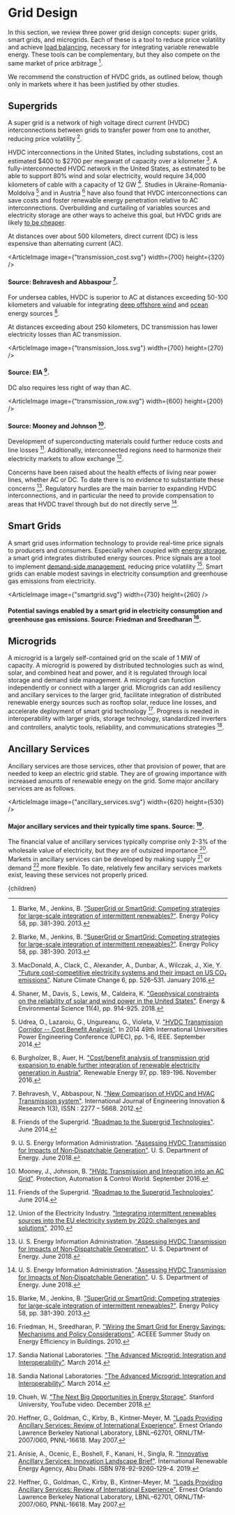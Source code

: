 



# Grid Design

In this section, we review three power grid design concepts: super grids, smart grids, and microgrids. Each of these is a tool to reduce price volatility and achieve [load balancing](/energy/energy_distribution/load_balancing), necessary for integrating variable renewable energy. These tools can be complementary, but they also compete on the same market of price arbitrage [^3].

We recommend the construction of HVDC grids, as outlined below, though only in markets where it has been justified by other studies.

## Supergrids
A super grid is a network of high voltage direct current (HVDC) interconnections between grids to transfer power from one to another, reducing price volatility [^3].

HVDC interconnections in the United States, including substations, cost an estimated $400 to $2700 per megawatt of capacity over a kilometer [^9]. A fully-interconnected HVDC network in the United States, as estimated to be able to support 80% wind and solar electricity, would require 34,000 kilometers of cable with a capacity of 12 GW [^12]. Studies in Ukraine-Romania-Moldolva [^14] and in Austria [^4] have also found that HVDC interconnections can save costs and foster renewable energy penetration relative to AC interconnections. Overbuilding and curtailing of variables sources and electricity storage are other ways to acheive this goal, but HVDC grids are likely [to be cheaper](/energy/energy_distribution/grid_overview).

At distances over about 500 kilometers, direct current (DC) is less expensive than alternating current (AC).

<ArticleImage image={"transmission_cost.svg"} width={700} height={320} />
#### Source: Behravesh and Abbaspour [^2].

For undersea cables, HVDC is superior to AC at distances exceeding 50-100 kilometers and valuable for integrating [deep offshore wind](/energy/energy_production/wind) and [ocean](/energy/energy_production/mhk) energy sources [^7].

At distances exceeding about 250 kilometers, DC transmission has lower electricity losses than AC transmission.

<ArticleImage image={"transmission_loss.svg"} width={700} height={270} />
#### Source: EIA [^13].

DC also requires less right of way than AC.

<ArticleImage image={"transmission_row.svg"} width={600} height={200} />
#### Source: Mooney and Johnson [^10].

Development of superconducting materials could further reduce costs and line losses [^7]. Additionally, interconnected regions need to harmonize their electricity markets to allow exchange [^15].

Concerns have been raised about the health effects of living near power lines, whether AC or DC. To date there is no evidence to substantiate these concerns [^13]. Regulatory hurdles are the main barrier to expanding HVDC interconnections, and in particular the need to provide compensation to areas that HVDC travel through but do not directly serve [^13].

<ConstructAnHvdcGridInTheUsSolution />

## Smart Grids
A smart grid uses information technology to provide real-time price signals to producers and consumers. Especially when coupled with [energy storage](/energy/energy_distribution/grid_storage), a smart grid integrates distributed energy sources. Price signals are a tool to implement [demand-side management](/energy/energy_distribution/load_balancing), reducing price volatility [^3]. Smart grids can enable modest savings in electricity consumption and greenhouse gas emissions from electricity.

<ArticleImage image={"smartgrid.svg"} width={730} height={260} />
#### Potential savings enabled by a smart grid in electricity consumption and greenhouse gas emissions. Source: Friedman and Sreedharan [^6].

## Microgrids
A microgrid is a largely self-contained grid on the scale of 1 MW of capacity. A microgrid is powered by distributed technologies such as wind, solar, and combined heat and power, and it is regulated through local storage and demand side management. A microgrid can function independently or connect with a larger grid. Microgrids can add resiliency and ancillary services to the larger grid, facilitate integration of distributed renewable energy sources such as rooftop solar, reduce line losses, and accelerate deployment of smart grid technology [^11]. Progress is needed in interoperability with larger grids, storage technology, standardized inverters and controllers, analytic tools, reliability, and communications strategies [^11].

## Ancillary Services
Ancillary services are those services, other that provision of power, that are needed to keep an electric grid stable. They are of growing importance with increased amounts of renewable enegy on the grid. Some major ancillary services are as follows.

<ArticleImage image={"ancillary_services.svg"} width={620} height={530} />
#### Major ancillary services and their typically time spans. Source: [^5].

The financial value of ancillary services typically comprise only 2-3% of the wholesale value of electricity, but they are of outsized importance [^8]. Markets in ancillary services can be developed by making supply [^1] or demand [^8] more flexible. To date, relatively few ancillary services markets exist, leaving these services not properly priced.

<AncillaryServiceMarketSolution />

[^1]: Anisie, A., Ocenic, E., Boshell, F., Kanani, H., Singla, R. ["Innovative Ancillary Services: Innovation Landscape Brief"](https://www.irena.org/-/media/Files/IRENA/Agency/Publication/2019/Feb/IRENA_Innovative_ancillary_services_2019.pdf?la=en&hash=F3D83E86922DEED7AA3DE3091F3E49460C9EC1A0). International Renewable Energy Agency, Abu Dhabi. ISBN 978-92-9260-129-4. 2019.

[^2]: Behravesh, V., Abbaspour, N. ["New Comparison of HVDC and HVAC Transmission system"](https://www.semanticscholar.org/paper/New-Comparison-of-HVDC-and-HVAC-Transmission-system-Behravesh-Abbaspour/401b11611bfdc782c22e269adbccf97dfa6339cc). International Journal of Engineering Innovation & Research 1(3), ISSN : 2277 – 5668. 2012.

[^3]: Blarke, M., Jenkins, B. ["SuperGrid or SmartGrid: Competing strategies for large-scale integration of intermittent renewables?"](http://www.sciencedirect.com/science/article/pii/S0301421513002176). Energy Policy 58, pp. 381-390. 2013.

[^4]: Burgholzer, B., Auer, H. ["Cost/benefit analysis of transmission grid expansion to enable further integration of renewable electricity generation in Austria"](https://www.sciencedirect.com/science/article/abs/pii/S0960148116304839). Renewable Energy 97, pp. 189-196. November 2016.

[^5]: Chueh, W. ["The Next Big Opportunities in Energy Storage"](https://www.youtube.com/watch?v=_LAuDTNW5dw). Stanford University, YouTube video. December 2018.

[^6]: Friedman, H., Sreedharan, P. ["Wiring the Smart Grid for Energy Savings: Mechanisms and Policy Considerations"](https://aceee.org/files/proceedings/2010/data/papers/2055.pdf). ACEEE Summer Study on Energy Efficiency in Buildings. 2010.

[^7]: Friends of the Supergrid. ["Roadmap to the Supergrid Technologies"](http://www.globalsmartgridfederation.org/2014/07/04/roadmap-to-the-supergrid-technologies-revision-2014/). June 2014.

[^8]: Heffner, G., Goldman, C., Kirby, B., Kintner-Meyer, M. ["Loads Providing Ancillary Services: Review of International Experience"](https://www.energy.gov/oe/downloads/loads-providing-ancillary-services-review-international-experience). Ernest Orlando Lawrence Berkeley National Laboratory, LBNL–62701, ORNL/TM-2007/060, PNNL-16618. May 2007.

[^9]: MacDonald, A., Clack, C., Alexander, A., Dunbar, A., Wilczak, J., Xie, Y. ["Future cost-competitive electricity systems and their impact on US CO₂ emissions"](https://www.nature.com/articles/nclimate2921). Nature Climate Change 6, pp. 526–531. January 2016.

[^10]: Mooney, J., Johnson, B. ["HVdc Transmission and Integration into an AC Grid"](https://www.pacw.org/no-cache/issue/september_2016_issue/lessons_learned/hvdc_transmission_and_integration_into_an_ac_grid.html). Protection, Automation & Control World. September 2016.

[^11]: Sandia National Laboratories. ["The Advanced Microgrid: Integration and Interoperability"](http://energy.gov/oe/downloads/advanced-microgrid-integration-and-interoperability-march-2014). March 2014.

[^12]: Shaner, M., Davis, S., Lewis, M., Caldeira, K. ["Geophysical constraints on the reliability of solar and wind power in the United States"](https://pubs.rsc.org/en/content/articlelanding/ee/2018/c7ee03029k). Energy & Environmental Science 11(4), pp. 914-925. 2018.

[^13]: U. S. Energy Information Administration. ["Assessing HVDC Transmission for Impacts of Non‐Dispatchable Generation"](https://www.eia.gov/analysis/studies/electricity/hvdctransmission/). U. S. Department of Energy. June 2018.

[^14]: Udrea, O., Lazaroiu, G., Ungureanu, G., Violeta, V. ["HVDC Transmission Corridor -- Cost Benefit Analysis"](https://ieeexplore.ieee.org/abstract/document/6934828). In 2014 49th International Universities Power Engineering Conference (UPEC), pp. 1-6, IEEE. September 2014.

[^15]: Union of the Electricity Industry. ["Integrating intermittent renewables sources into the EU electricity system by 2020: challenges and solutions"](http://www.eurelectric.org/media/45254/res_integration_paper_final-2010-030-0492-01-e.pdf). 2010.

  <Article 
    focusAreaUrl={focusAreaUrl} 
    hierarchy={hierarchy} 
    site={site}
  >
    {children}
  </Article>
